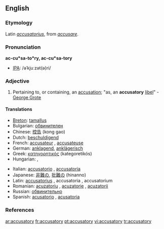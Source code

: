 ==English==

===Etymology===
Latin ''[[accusatorius]]'', from ''[[accusare]]''.

===Pronunciation===
'''ac-cu*sa-to*ry, ac-cu*sa-tory'''
* [[IPA]]: /əˈkjuːzət(ə)ri/

===Adjective===
{{en-adj}}

# Pertaining to, or containing, an [[accusation]]; "as, an '''accusatory''' [[libel]]" - [[w:George Grote|George Grote]]

====Translations====
{{trans-top|pertaining to, or containing, an accusation}}
* [[Breton]]: [[tamallus]]
* Bulgarian: [[обвинителен]] {{m}}
* Chinese: [[控告]] (kong gao)
* Dutch: [[beschuldigend]]
* French: [[accusateur]] {{m}}, [[accusateuse]] {{f}}
* German: [[anklagend]], [[anklägerisch]]
* Greek: [[κατηγορητικός]] (kategoretikós)
* Hungarian: {{t|hu|vádló}}, {{t|hu|vádoló}}
{{trans-mid}}
* Italian: [[accusatorio]] {{m}}, [[accusatoria]] {{f}}
* Japanese: [[非難]]の, [[批難]]の (hinanno)
* Latin: [[accusatorius]] {{m}}, accusatoria {{f}}, accusatorium {{n}}
* Romanian: [[acuzatoriu]] {{m}}, [[acuzatorie]] {{f}}, [[acuzatorii]] {{p}}
* Russian: [[обвинительно]]
* Spanish: [[acusatorio]] {{m}}, [[acusatoria]] {{f}}
{{trans-bottom}}

===References===
{{R:Webster 1913}}

[[ar:accusatory]]
[[fr:accusatory]]
[[pt:accusatory]]
[[vi:accusatory]]
[[tr:accusatory]]